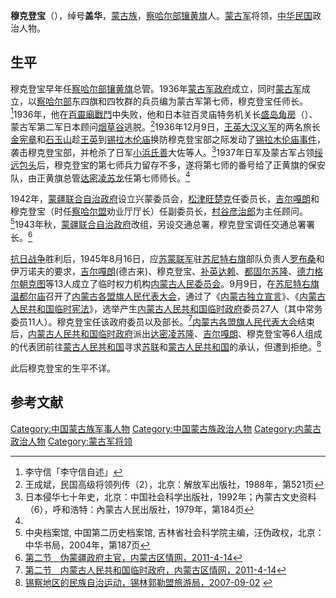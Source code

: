 '''穆克登宝'''（{{bd|?||?|}}），绰号'''盖华'''，[[蒙古族|蒙古族]]，[[察哈尔部|察哈尔部]][[镶黄旗|镶黄旗]]人。[[蒙古军|蒙古军]]将领，[[中华民国|中华民国]]政治人物。

==生平==
穆克登宝早年任[[察哈尔部|察哈尔部]][[镶黄旗|镶黄旗]]总管。1936年[[蒙古军政府|蒙古军政府]]成立，同时[[蒙古军|蒙古军]]成立，以[[察哈尔部|察哈尔部]]东四旗和四牧群的兵员编为蒙古军第七师，穆克登宝任师长。<ref name=lsx>李守信「李守信自述」{{Cite book<!--|和書-->|author = 中国人民政治协商会议内蒙古自治区委员会文史资料研究委员会编|title = 内蒙古文史资料第二十辑 |year = 1985|publisher = |isbn = }}</ref>1936年，他在[[百靈廟戰鬥|百靈廟戰鬥]]中失败，他和日本驻百灵庙特务机关长[[盛岛角房|盛岛角房]]（{{lang|ja|盛島角房}}）、蒙古军第二军日本顾问[[烟草谷|烟草谷]]逃脱。<ref>王成斌，民国高级将领列传（2），北京：解放军出版社，1988年，第521页</ref>1936年12月9日，[[王英_(民国)|王英]][[大汉义军|大汉义军]]的两名旅长[[金宪章|金宪章]]和[[石玉山|石玉山]]趁[[王英_(民国)|王英]]到[[锡拉木伦庙|锡拉木伦庙]]换防穆克登宝部之际发动了[[锡拉木伦庙事件|锡拉木伦庙事件]]，袭击穆克登宝部，并枪杀了日军[[小浜氏善|小浜氏善]]大佐等人。<ref>日本侵华七十年史，北京：中国社会科学出版社，1992年；內蒙古文史资料（6），呼和浩特：內蒙古人民出版社，1979年，第184页</ref>1937年日军及蒙古军占领[[绥远|绥远]][[包头|包头]]后，穆克登宝的第七师兵力留存不多，遂将第七师的番号给了正黄旗的保安队，由正黄旗总管[[达密凌苏龙|达密凌苏龙]]任第七师师长。<ref name=lsx/>

1942年，[[蒙疆联合自治政府|蒙疆联合自治政府]]设立兴蒙委员会，[[松津旺楚克|松津旺楚克]]任委员长，[[吉尔嘎朗|吉尔嘎朗]]和穆克登宝（时任[[察哈尔盟|察哈尔盟]]劝业厅厅长）任副委员长，[[村谷彦治郎|村谷彦治郎]]为主任顾问。<ref>中央档案馆, 中国第二历史档案馆, 吉林省社会科学院主编，汪伪政权，北京：中华书局，2004年，第187页</ref>1943年秋，[[蒙疆联合自治政府|蒙疆联合自治政府]]改组，另设交通总署，穆克登宝调任交通总署署长。<ref>[http://bgw012027.chinaw3.com/fagui/ShowArticle.asp?ArticleID=5384 第二节　伪蒙疆政府主官，内蒙古区情网，2011-4-14]{{dead link|date=2018年1月 |bot=InternetArchiveBot |fix-attempted=yes }}</ref>

[[抗日战争|抗日战争]]胜利后，1945年8月16日，应[[苏蒙联军|苏蒙联军]]驻[[苏尼特右旗|苏尼特右旗]]部队负责人[[罗布桑|罗布桑]]和伊万诺夫的要求，[[吉尔嘎朗|吉尔嘎朗]](德古来)、穆克登宝、[[补英达赖|补英达赖]]、[[都固尔苏隆|都固尔苏隆]]、[[德力格尔朝克图|德力格尔朝克图]]等13人成立了临时权力机构[[内蒙古人民委员会|内蒙古人民委员会]]。9月9日，在[[苏尼特右旗|苏尼特右旗]][[温都尔庙|温都尔庙]]召开了[[内蒙古各盟旗人民代表大会|内蒙古各盟旗人民代表大会]]，通过了《[[内蒙古独立宣言|内蒙古独立宣言]]》、《[[内蒙古人民共和国临时宪法|内蒙古人民共和国临时宪法]]》，选举产生[[内蒙古人民共和国临时政府|内蒙古人民共和国临时政府]]委员27人（其中常务委员11人）。穆克登宝任该政府委员以及部长。<ref>[http://bgw012027.chinaw3.com/fagui/ShowArticle.asp?ArticleID=4952 第二节　内蒙古人民共和国临时政府，内蒙古区情网，2011-4-14]{{dead link|date=2018年1月 |bot=InternetArchiveBot |fix-attempted=yes }}</ref>[[内蒙古各盟旗人民代表大会|内蒙古各盟旗人民代表大会]]结束后，[[内蒙古人民共和国临时政府|内蒙古人民共和国临时政府]]派出[[达密凌苏隆|达密凌苏隆]]、[[吉尔嘎朗|吉尔嘎朗]]、穆克登宝等6人组成的代表团前往[[蒙古人民共和国|蒙古人民共和国]]寻求[[苏联|苏联]]和[[蒙古人民共和国|蒙古人民共和国]]的承认，但遭到拒绝。<ref>[http://lyj.xlgl.gov.cn/ywxg_2/tzly/hsly/200709/t20070902_80098.htm 锡察地区的民族自治运动，锡林郭勒盟旅游局，2007-09-02] {{webarchive|url=https://web.archive.org/web/20140202121813/http://lyj.xlgl.gov.cn/ywxg_2/tzly/hsly/200709/t20070902_80098.htm |date=2014-02-02 }}</ref>

此后穆克登宝的生平不详。

==参考文献==
{{reflist}}
{{行憲前監察委員}}
{{内蒙古行政长官}}
{{DEFAULTSORT:Mu穆}}
[[Category:中国蒙古族军事人物|Category:中国蒙古族军事人物]]
[[Category:中国蒙古族政治人物|Category:中国蒙古族政治人物]]
[[Category:内蒙古政治人物|Category:内蒙古政治人物]]
[[Category:蒙古军将领|Category:蒙古军将领]]